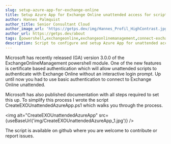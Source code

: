 ```yaml
---
slug: setup-azure-app-for-exchange-online
title: Setup Azure App for Exchange Online unattended access for scripts
author: Hannes Palmquist
author_title: Senior Consultant Cloud
author_image_url: 'https://getps.dev/img/Hannes_Profil_HighContrast.jpg'
author_url: https://getps.dev/about
tags: [powershell,exchangeonline,exchangeonlinemanagement,connect-exchangeonline,azureapp,azure app,unattended,certificate]
description: Script to configure and setup Azure App for unattended access to Exchange Online
---
```


<div class="fb-share-button"
data-href="https://getps.dev/blog/ps-tools-queue-module"
data-layout="button"
data-size="small">
</div>


Microsoft has recently released (GA) version 3.0.0 of the ExchangeOnlineManagement powershell module. One of the new features is certificate based authentication which will allow unattended scripts to authenticate with Exchange Online without an interactive login prompt. Up until now you had to use basic authentication to connect to Exchange Online unattended.

Microsoft has also published documentation with all steps required to set this up. To simplify this process I wrote the script CreateEXOUnattendedAzureApp.ps1 which walks you through the process.

<img alt="CreateEXOUnattendedAzureApp" src={useBaseUrl('img/CreateEXOUnattendedAzureApp_1.jpg')} />

The script is available on github where you are welcome to contribute or report issues.
